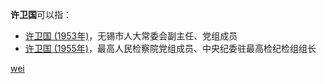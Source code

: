'''许卫国'''可以指：
* [[许卫国_(1953年)|许卫国 (1953年)]]，无锡市人大常委会副主任、党组成员
* [[许卫国_(1955年)|许卫国 (1955年)]]，最高人民检察院党组成员、中央纪委驻最高检纪检组组长

{{disambig}}

[[Category:三字許姓人名消歧義|wei]]